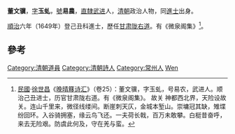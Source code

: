 '''董文骥'''，[[表字|字]]'''玉虬'''，[[號|號]]'''易農'''，[[南直隸|直隸]][[武进|武进]]人，[[清朝|清朝]]政治人物，同[[進士|進士]]出身。

[[順治|順治]]六年（1649年）登己丑科進士，歷任[[甘肃|甘肃]][[陇右道|陇右道]]。有《微泉阁集》<ref>[[中華民國|民國]]·[[徐世昌|徐世昌]]《[[晚晴簃诗汇|晚晴簃诗汇]]》（卷25）：董文骥，字玉虬，号易农，武进人。顺治己丑进士，历官甘肃陇右道。有《微泉阁集》。 故关 神都西北界，天险设故关。连山千里来，微径线缕间。断崖刺天仄，金城本堑山。崇墉冠其缺，雉堞纷回环。入谷骑拥塞，缘云鸟飞还。一夫荷长戟，百万未敢攀。白梃昔奋呼，来去无险艰。防虞此何及，守在羌与蛮。</ref>。

==參考==
{{reflist}}
{{清朝人物小作品}}
{{順治六年己丑科殿試金榜}}
{{DEFAULTSORT:Dong董}}
[[Category:清朝道員|Category:清朝道員]]
[[Category:清朝詩人|Category:清朝詩人]]
[[Category:常州人|Category:常州人]]
[[Category:董姓|Wen]]